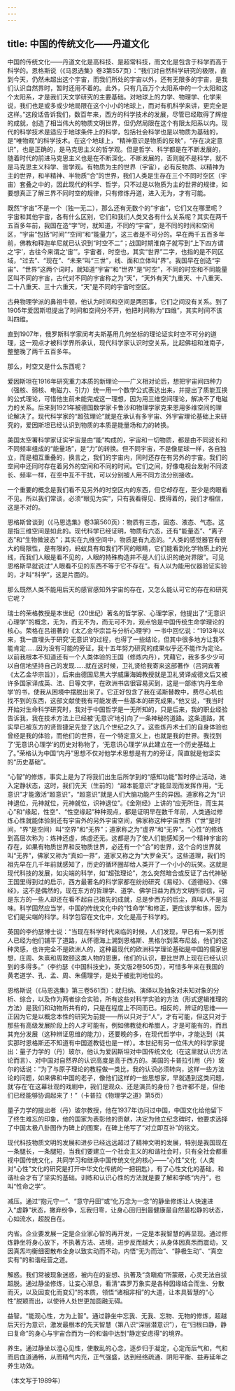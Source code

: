 ```yaml
---
---
---
```

title: 中国的传统文化——丹道文化
---



中国的传统文化——丹道文化是高科技、是超常科技，而文化是包含于科学而高于科学的。恩格斯说（《马恩选集》卷3第557页）：“我们对自然科学研究的极限，直到今天，仍然未超出这个宇宙，而我们所处的宇宙以外，还有无限多的宇宙，是我们认识自然界时，暂时还用不着的。此外，只有几百万个太阳系中的一个太阳和这个太阳系，才是我们天文学研究的主要基础。对地球上的力学、物理学、化学来说，我们也是或多或少地局限在这个小小的地球上，而对有机科学来讲，更完全是这样。”这段话告诉我们，数百年来，西方的科学技术的发展，尽管已经取得了辉煌的成就，创造了相当伟大的物质文明世界，但仍然局限在这个有限太阳系以内。现代的科学技术是适应于地球条件上的科学，包括社会科学也是以物质为基础的，是“唯物观”的科学技术。在这个地球上，“精神意识是物质的反映”，“存在决定意识”，也是正确的，是马克思主义的哲学观。但是哲学、科学都是在不断发展的，随着时代的前进马克思主义也是在不断深化、不断发展的，否则就不是科学，就不是马克思主义科学、哲学观。有物质为主的世界（宇宙），必有反物质、以精神为主的世界，和半精神、半物质“合”的世界，我们人类是生存在三个不同时空区（宇宙）套叠之中的，因此现代的科学、哲学，只不过是以物质为主的世界的规律，如要想真正了解三界不同时空的规律，只有修炼丹道，进入无为，才有可能。

既然“宇宙”不是一个（独一无二），那么还有无数个的“宇宙”，它们又在哪里呢？宇宙和其他宇宙，各有什么区别，它们和我们人类又各有什么关系呢？其实在两千五百多年前，我国在造“字”时，就知道，不同的“宇宙”，是不同的时间和空间区，“宇宙”包括“时间”“空间”和“能量力”，这三者是不可分的。早在两千五百多年前，佛教和释迦牟尼就已认识到“时空不二”；战国时期淮南子就写到“上下四方谓之‘宇’，古往今来谓之‘宙’”。宇宙者，时空也，其实“世界”二字，也指的是不同区域，“过去”、“现在”、“未来”叫“三世”，线、面和立体叫“界”。我国早在创造“宇宙”、“世界”这两个词时，就知道“宇宙”和“世界”是“时空”，不同的时空和不同能量区叫不同的宇宙，古代对不同的宇宙称之为“天”，“天外有天”九重天、十八重天、二十八重天、三十六重天，“天”是不同的宇宙时空区。

古典物理学派的鼻祖牛顿，他认为时间和空间是两回事，它们之间没有关系。到了1905年爱因斯坦提出了时间和空间分不开，他把时间称为“四维”，其实时间不该叫四维。

直到1907年，俄罗斯科学家闵考夫斯基用几何坐标的理论证实时空不可分的道理，这一观点才被科学界所承认，现代科学家认识时空关系，比起佛祖和淮南子，整整晚了两千五百多年。

那么，时空又是什么东西呢？

爱因斯坦在1916年研究重力本质的新理论——广义相对论后，想把宇宙间四种力（强核、弱核、电磁力、引力）统一用一个数学公式表达出来，并提出了质能互换的公式理论，可惜他生前未能完成这一理想，因为用三维空间理论，解决不了电磁力的关系。后来到1921年被德国数学家卡鲁沙和物理学家克来恩用多维空间的理论解决了。现代科学家的“超弦理论”就是在承认有多宇宙、外宇宙理论基础上来研究的，爱因斯坦已经认识到物质的本质是能量场和力的转换。

美国太空署科学家证实宇宙是由“能”构成的，宇宙和一切物质，都是由不同波长和不同频率组成的“能量场”，是“力”的转换。但不同宇宙，不是像星球一样，各自独立，而是相互重叠的，换言之，我们的宇宙内，同时还存在有另外的宇宙。我们的空间中还同时存在着另外的空间和不同的时间。它们之间，好像电视台发射不同波长、频率一样，在空中互不干扰，可以分别被人用不同方法分别接收。

一个重要的概念是我们看不见另外的时空区内的东西，但它却存在，至少是肉眼看不见。所以我们常谈，必须“眼见为实”，只有我看得见、摸得着的，我们才相信，这是不对的。

恩格斯曾谈到（《马恩选集》卷3第560页）：物质有三态，固态、液态、气态。这是指三维空间是如此的。现代科学已经证明，物质有六态，还有“能量态”、“离子态”和“生物微波态”；其实在九维空间中，物质是有九态的。“人类的感觉器官有很大的局限性，是有限的，蚂蚁具有和我们不同的眼睛，它们能看到化学物质上的光线，而我们人眼是看不见的，人眼的特殊构造并不是人们认识的绝对界限”。可见恩格斯早就说过“人眼看不见的东西不等于它不存在”。有人以为能用仪器验证实验的，才叫“科学”，这是片面的。

那么既然人类不能用后天的感官感知外宇宙的存在，又怎么能认可它的存在和研究它呢？

瑞士的荣格教授是本世纪（20世纪）著名的哲学家、心理学家，他提出了“无意识心理学”的概念，无为，而无不为，而无可不为，观点恰是中国传统生命学理论的核心。荣格在吕祖著的《太乙金华宗旨与分析心理学》一书中回忆说：“1913年以来，我一直埋头于研究‘无意识’的过程，也得了一些结论，但其中很多地方让我不能肯定……因为没有可能的旁证，我十五年努力研究的成果似乎还不能作为定论。以前我根本不知道还有一个人类体验的王国（修炼内丹），凭藉它，我多多少少可以自信地坚持自己的发现……就在这时候，卫礼贤给我寄来这部著作（吕洞宾著《太乙金华宗旨》），后来由德国尼黑大学威廉海姆教授就是卫礼贤译成德文后又被许多国家译成英、法、日等文字，在欧洲书店很容易买到，这是一部练‘内丹生命学’的书，使我从困境中摆脱出来了。它正好包含了我在诺斯替教中，费尽心机也找不到的东西，这部文献使我有可能发表一些基本的研究成果。”他又说，“我当时开始对生命科学研究时，我对于中国哲学是一无所知的，只是后来，我的职业经验告诉我，我在技术方法上已经被‘无意识’地引向了一条神秘的道路。这条道路，其实早已被东方的贤哲捷足先登了达几个世纪之久了。这些炼丹术士们的自身体验也曾经是我的体验，而他们的世界，在一个特定意义上，也就是我的世界。我找到了‘无意识心理学’的历史对称物了，‘无意识心理学’从此建立在一个历史基础上了。”荣格认为中国“内丹”思想不仅对他学术思想是有力的旁证，简直就是他坚实的“历史基础”。

“心智”的修炼，事实上是为了将我们出生后所学到的“感知功能”暂时停止活动，进入定静状态，这时，我们先天（生前的）“超本能意识”才能显现而发挥作用，“无意识”才能激活“超意识”，“超意识”就是人们大脑功能产生的异因。道家称之为“识神退位，元神就位，元神就位，识神退位”。《金刚经》上讲的“应无所住，而生其心”和“缘起，性空”、“性空缘起”种种观点，都是证明早在数千年前，人类通过修炼心性就能体验到还有宇宙外的另外宇宙空间，佛家称这种宇宙世界（“世”是时间，“界”是空间）叫“空界”和“无界”；道家称之为“虚界”和“无界”。“心性”的修炼到高层次称为：炼神还虚，炼虚还无。这都是为了使人们能感知另一个精神宇宙的存在，如果有物质世界和反物质世界，必还有一个“合”的世界，这个合的世界就叫“无界”，佛家又称为“真如一界”，道家又称之为“大罗金天”。这些道理，我们的祖先早在几千年前就感知了，历史的循环圈却给人类开了一个小小的玩笑。这就是现代科技的发展，如尖端的科学，如“超弦理论”，怎么突然暗合或反证了古代神秘王国里得到过的启示，西方最著名的科学家都在纷纷研究《易经》、《道德经》、《佛经》，这不是偶然的，现在东方的哲理学、道学、佛学日益为西方文明所崇信，可是东方的一些人却还在看不起自己祖先的成就，总是步西方的后尘，真叫人不是滋味。科学固然应当学，中国的传统文化中的“性命学”和修正，更应该学和练，因为它们是尖端的科学。科学包容在文化中，文化是高于科学的。

英国的李约瑟博士说：“当现在科学时代来临的时候，人们发现，早已有一系列哲人已经为他们铺平了道路，从怀德海上溯到恩格斯、黑格尔到莱布尼兹，他们的这种灵感，也许完全不是欧洲人的，这种最现代的欧洲科学理论基础是中国的儒家思想，庄周、朱熹和周敦颐这类人物的恩惠，他们的认识，要比世界上现在已经认识到的多得多。”（李约瑟《中国科技史》，英文版2卷505页），可惜多年来在我国的黄老道学、孔、孟、周、朱儒理学，是处于被批判地位的。

恩格斯说（《马恩选集》第三卷561页）：就归纳、演绎以及抽象对未知对象的分析、综合，以及作为两者综合实验，所有这些对科学实验的方法（形式逻辑推理的方法）是我们和动物所共有的，只是在程度上不同而已。相反的，辨证的思维——正因为它是以概念本性的研究为前提——所以只对于“人”，才有可能，但这只对于那些有高级发展阶段上的人才可能有，例如佛教徒和希腊人，才是可能有的，而且其充分发展（这种辨证思维的能力），还要晚的多，在现代哲学中，才能达到（其实那时恩格斯还不知道有中国道教徒也是一样）。本世纪有另一位伟大的科学家提出：量子力学的（丹）玻尔，他认为爱因斯坦对中国传统文化（在这里就认识方法论而言）、对中国对自然界的认识高度是高于西方的。美国的卡普拉引用（丹）玻尔的话说：“为了与原子理论的教程做一类比，我的认识必须转向，这样一些方法论的问题，如来佛和中国的老子，像他们这样的一些思想家，早就遇到这类问题，就‘存在’在这幕壮观的戏剧中，我们是观众、还是演员的身份？也许都不是，但他们已经能够协调起来了！”（卡普拉《物理学之道》第5页）

量子力学的提出者（丹）玻尔教授，他在1937年访问过中国，中国文化给他留下了终生难忘的印象，他的国家为表彰他的贡献，决定为他立纪念碑时，他要求选择了中国太极八卦图作为碑上的图案，在碑上他写了“对立即互补”的铭文。

现代科技物质文明的发展和进步已经远远超过了精神文明的发展，特别是我国现在一条腿长，一条腿短，当我们要建立一个社会主义的和谐社会时，只有全社会都重视中国传统文化，共同学习和继承中国传统文化的核心——“心性”文化（人类对“心性”文化的研究是打开中华文化传统的一把钥匙），有了心性文化的基础，和谐社会才有了坚实的基础。训练和认识心性的方法就是要了解和学练“内丹”，也叫“性命之学”。

减压。通过“抱元守一”、“意守丹田”或“化万念为一念”的静坐修炼让人快速进入“虚静”状态，撇弃纷争，忘我归零，让身心回归到最健康最自然最松静的状态，心如流水，超脱自在。

内省。企业要发展一定是企业家心智的再开发，一定是本我智慧的再显现。通过修炼静坐将身心放下，不执著方法、进境，进步反而越大；从身体因真炁而震动，又因真炁均衡细密散布全身以致实动而不动，内悟“无为而治”、“静极生动”、“真空实有”的和谐经营之道。

解惑。我们常被现象迷惑，被内在的妄想、执著及“贪瞋痴”所蒙蔽，心灵无法自拔超脱。通过静坐修炼，让妄心渐息，看清“森罗万象实是各种因缘结合而生、分散而灭，以及因变化而变幻”的本质，领悟“诸相非相”的大道，让本具智慧的“心性”脱颖而出，以使待人处世更加圆融无碍。

益智。“能观心性，方为上智”。通过静坐中忘我、无我、忘物、无物的修炼，超越后天行为意识，激发最根本的先天智慧（第八识“深层潜意识”），在“归根曰静，静曰复命”的身心与宇宙合而为一的和谐中达到“静定安虑得”的境界。

养生。通过静坐以澄心见性，使散乱的心念，逐步归于凝定，心定而后气和，气和而后血道通畅，从而精气内充，正气强盛，达到经络疏通、阴阳平衡、益寿延年之养生功效。

（本文写于1989年）